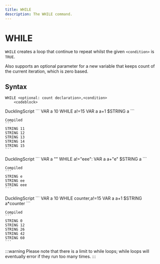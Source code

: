 ```yaml
---
title: WHILE
description: The WHILE command.
---
```



# WHILE
`WHILE` creates a loop that continue to repeat whilst the given `<condition>` is `TRUE`.

Also supports an optional parameter for a new variable that keeps count
of the current iteration, which is zero based. 

## Syntax

```
WHILE <optional: count declaration>,<condition>
    <codeblock>
```

<Tabs>
 <TabItem value="number_condition_example" label="Numeric Conditional" default>
    DucklingScript
    ```
    VAR a 10
    WHILE a!=15
        VAR a a+1
        $STRING a
    ```

    Compiled
    ```
    STRING 11
    STRING 12
    STRING 13
    STRING 14
    STRING 15
    ```
 </TabItem>

 <TabItem value="string_condition_example" label="String Conditional">
    DucklingScript
    ```
    VAR a ""
    WHILE a!="eee":
        VAR a a+"e"
        $STRING a
    ```

    Compiled
    ```
    STRING e
    STRING ee
    STRING eee
    ```
 </TabItem>

 <TabItem value="counter_example" label="Counter">
    DucklingScript
    ```
    VAR a 10
    WHILE counter,a!=15
        VAR a a+1
        $STRING a*counter
    ```

    Compiled
    ```
    STRING 0
    STRING 12
    STRING 26
    STRING 42
    STRING 60
    ```
 </TabItem>
</Tabs>

:::warning
Please note that there is a limit to while loops; while loops will eventually error if they run too many times.
:::